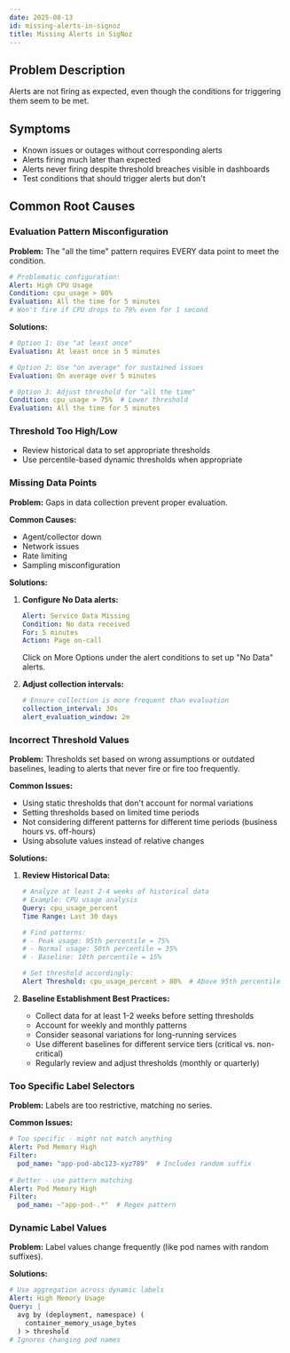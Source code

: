 ```yaml
---
date: 2025-08-13
id: missing-alerts-in-signoz
title: Missing Alerts in SigNoz
---
```


## Problem Description
Alerts are not firing as expected, even though the conditions for triggering them seem to be met.

## Symptoms
- Known issues or outages without corresponding alerts
- Alerts firing much later than expected
- Alerts never firing despite threshold breaches visible in dashboards
- Test conditions that should trigger alerts but don't

## Common Root Causes

### Evaluation Pattern Misconfiguration
**Problem:** The "all the time" pattern requires EVERY data point to meet the condition.

```yaml
# Problematic configuration:
Alert: High CPU Usage
Condition: cpu_usage > 80%
Evaluation: All the time for 5 minutes
# Won't fire if CPU drops to 79% even for 1 second
```

**Solutions:**
```yaml
# Option 1: Use "at least once"
Evaluation: At least once in 5 minutes

# Option 2: Use "on average" for sustained issues
Evaluation: On average over 5 minutes

# Option 3: Adjust threshold for "all the time"
Condition: cpu_usage > 75%  # Lower threshold
Evaluation: All the time for 5 minutes
```

### Threshold Too High/Low
   - Review historical data to set appropriate thresholds
   - Use percentile-based dynamic thresholds when appropriate

### Missing Data Points

**Problem:** Gaps in data collection prevent proper evaluation.

**Common Causes:**
- Agent/collector down
- Network issues
- Rate limiting
- Sampling misconfiguration

**Solutions:**
1. **Configure No Data alerts:**
   ```yaml
   Alert: Service Data Missing
   Condition: No data received
   For: 5 minutes
   Action: Page on-call
   ```
   Click on More Options under the alert conditions to set up "No Data" alerts.

2. **Adjust collection intervals:**
   ```yaml
   # Ensure collection is more frequent than evaluation
   collection_interval: 30s
   alert_evaluation_window: 2m
   ```


### Incorrect Threshold Values

**Problem:** Thresholds set based on wrong assumptions or outdated baselines, leading to alerts that never fire or fire too frequently.

**Common Issues:**
- Using static thresholds that don't account for normal variations
- Setting thresholds based on limited time periods
- Not considering different patterns for different time periods (business hours vs. off-hours)
- Using absolute values instead of relative changes

**Solutions:**

1. **Review Historical Data:**
   ```yaml
   # Analyze at least 2-4 weeks of historical data
   # Example: CPU usage analysis
   Query: cpu_usage_percent
   Time Range: Last 30 days
   
   # Find patterns:
   # - Peak usage: 95th percentile = 75%
   # - Normal usage: 50th percentile = 35%
   # - Baseline: 10th percentile = 15%
   
   # Set threshold accordingly:
   Alert Threshold: cpu_usage_percent > 80%  # Above 95th percentile
   ```

2. **Baseline Establishment Best Practices:**
   - Collect data for at least 1-2 weeks before setting thresholds
   - Account for weekly and monthly patterns
   - Consider seasonal variations for long-running services
   - Use different baselines for different service tiers (critical vs. non-critical)
   - Regularly review and adjust thresholds (monthly or quarterly)

### Too Specific Label Selectors

**Problem:** Labels are too restrictive, matching no series.

**Common Issues:**
```yaml
# Too specific - might not match anything
Alert: Pod Memory High
Filter: 
  pod_name: "app-pod-abc123-xyz789"  # Includes random suffix
  
# Better - use pattern matching
Alert: Pod Memory High
Filter:
  pod_name: ~"app-pod-.*"  # Regex pattern
```

### Dynamic Label Values

**Problem:** Label values change frequently (like pod names with random suffixes).

**Solutions:**
```yaml
# Use aggregation across dynamic labels
Alert: High Memory Usage
Query: |
  avg by (deployment, namespace) (
    container_memory_usage_bytes
  ) > threshold
# Ignores changing pod names
```
